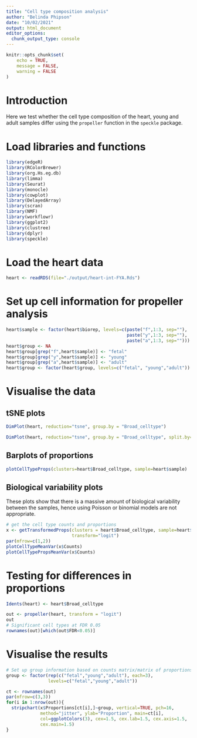 ```yaml
---
title: "Cell type composition analysis"
author: "Belinda Phipson"
date: "10/02/2021"
output: html_document
editor_options: 
  chunk_output_type: console
---
```



```r
knitr::opts_chunk$set(
    echo = TRUE,
    message = FALSE,
    warning = FALSE
)
```

# Introduction

Here we test whether the cell type composition of the heart, young and adult 
samples differ using the `propeller` function in the `speckle` package.

# Load libraries and functions

```r
library(edgeR)
library(RColorBrewer)
library(org.Hs.eg.db)
library(limma)
library(Seurat)
library(monocle)
library(cowplot)
library(DelayedArray)
library(scran)
library(NMF)
library(workflowr)
library(ggplot2)
library(clustree)
library(dplyr)
library(speckle)
```

# Load the heart data

```r
heart <- readRDS(file="./output/heart-int-FYA.Rds")
```

# Set up cell information for propeller analysis
```r
heart$sample <- factor(heart$biorep, levels=c(paste("f",1:3, sep=""),
                                              paste("y",1:3, sep=""),
                                              paste("a",1:3, sep="")))
heart$group <- NA 
heart$group[grep("f",heart$sample)] <- "fetal"
heart$group[grep("y",heart$sample)] <- "young"
heart$group[grep("a",heart$sample)] <- "adult"
heart$group <- factor(heart$group, levels=c("fetal", "young","adult"))
```

# Visualise the data 

## tSNE plots

```r
DimPlot(heart, reduction="tsne", group.by = "Broad_celltype")
```

```r
DimPlot(heart, reduction="tsne", group.by = "Broad_celltype", split.by="group")
```

## Barplots of proportions

```r
plotCellTypeProps(clusters=heart$Broad_celltype, sample=heart$sample)
```

## Biological variability plots

These plots show that there is a massive amount of biological variability 
between the samples, hence using Poisson or binomial models are not appropriate.

```r
# get the cell type counts and proportions
x <- getTransformedProps(clusters = heart$Broad_celltype, sample=heart$sample,
                         transform="logit")
par(mfrow=c(1,2))
plotCellTypeMeanVar(x$Counts)
plotCellTypePropsMeanVar(x$Counts)
```

# Testing for differences in proportions

```r
Idents(heart) <- heart$Broad_celltype
```

```r
out <- propeller(heart, transform = "logit")
out
# Significant cell types at FDR 0.05
rownames(out)[which(out$FDR<0.05)]
```

# Visualise the results

```r
# Set up group information based on counts matrix/matrix of proportions
group <- factor(rep(c("fetal","young","adult"), each=3), 
                levels=c("fetal","young","adult"))
```


```r
ct <- rownames(out)
par(mfrow=c(3,3))
for(i in 1:nrow(out)){
  stripchart(x$Proportions[ct[i],]~group, vertical=TRUE, pch=16, 
             method="jitter", ylab="Proportion", main=ct[i], 
             col=ggplotColors(3), cex=1.5, cex.lab=1.5, cex.axis=1.5,
             cex.main=1.5)
}

```








